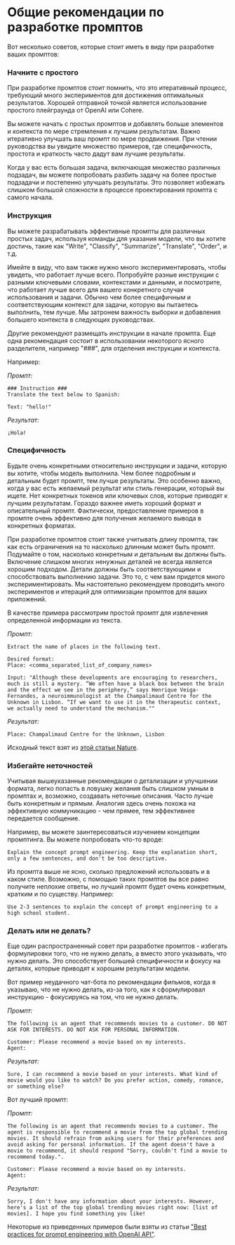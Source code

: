 # Общие рекомендации по разработке промптов

Вот несколько советов, которые стоит иметь в виду при разработке ваших промптов:


### Начните с простого
При разработке промптов стоит помнить, что это итеративный процесс, требующий много экспериментов для достижения оптимальных результатов. Хорошей отправной точкой является использование простого плейграунда от OpenAI или Cohere.

Вы можете начать с простых промптов и добавлять больше элементов и контекста по мере стремления к лучшим результатам. Важно итеративно улучшать ваш промпт по мере продвижения. При чтении руководства вы увидите множество примеров, где специфичность, простота и краткость часто дадут вам лучшие результаты.

Когда у вас есть большая задача, включающая множество различных подзадач, вы можете попробовать разбить задачу на более простые подзадачи и постепенно улучшать результаты. Это позволяет избежать слишком большой сложности в процессе проектирования промпта с самого начала.

### Инструкция
Вы можете разрабатывать эффективные промпты для различных простых задач, используя команды для указания модели, что вы хотите достичь, такие как "Write", "Classify", "Summarize", "Translate", "Order", и т.д.

Имейте в виду, что вам также нужно много экспериментировать, чтобы увидеть, что работает лучше всего. Попробуйте разные инструкции с разными ключевыми словами, контекстами и данными, и посмотрите, что работает лучше всего для вашего конкретного случая использования и задачи. Обычно чем более специфичным и соответствующим контекст для задачи, которую вы пытаетесь выполнить, тем лучше. Мы затронем важность выборки и добавления большего контекста в следующих руководствах.

Другие рекомендуют размещать инструкции в начале промпта. Еще одна рекомендация состоит в использовании некоторого ясного разделителя, например "###", для отделения инструкции и контекста.

Например:

*Промпт:*
```
### Instruction ###
Translate the text below to Spanish:

Text: "hello!"
```

*Результат:*
```
¡Hola!
```

### Специфичность
Будьте очень конкретными относительно инструкции и задачи, которую вы хотите, чтобы модель выполнила. Чем более подробным и детальным будет промпт, тем лучше результаты. Это особенно важно, когда у вас есть желаемый результат или стиль генерации, который вы ищете. Нет конкретных токенов или ключевых слов, которые приводят к лучшим результатам. Гораздо важнее иметь хороший формат и описательный промпт. Фактически, предоставление примеров в промпте очень эффективно для получения желаемого вывода в конкретных форматах.

При разработке промптов стоит также учитывать длину промпта, так как есть ограничения на то насколько длинным может быть промпт. Подумайте о том, насколько конкретным и детальным вы должны быть. Включение слишком многих ненужных деталей не всегда является хорошим подходом. Детали должны быть соответствующими и способствовать выполнению задачи. Это то, с чем вам придется много экспериментировать. Мы настоятельно рекомендуем проводить много экспериментов и итераций для оптимизации промптов для ваших приложений.

В качестве примера рассмотрим простой промпт для извлечения определенной информации из текста.

*Промпт:*
```
Extract the name of places in the following text. 

Desired format:
Place: <comma_separated_list_of_company_names>

Input: "Although these developments are encouraging to researchers, much is still a mystery. “We often have a black box between the brain and the effect we see in the periphery,” says Henrique Veiga-Fernandes, a neuroimmunologist at the Champalimaud Centre for the Unknown in Lisbon. “If we want to use it in the therapeutic context, we actually need to understand the mechanism.""
```

*Результат:*
```
Place: Champalimaud Centre for the Unknown, Lisbon
```

Исходный текст взят из [этой статьи Nature](https://www.nature.com/articles/d41586-023-00509-z).

### Избегайте неточностей

Учитывая вышеуказанные рекомендации о детализации и улучшении формата, легко попасть в ловушку желания быть слишком умным в промптах и, возможно, создавать неточные описания. Часто лучше быть конкретным и прямым. Аналогия здесь очень похожа на эффективную коммуникацию - чем прямее, тем эффективнее передается сообщение.

Например, вы можете заинтересоваться изучением концепции промптинга. Вы можете попробовать что-то вроде:

```
Explain the concept prompt engineering. Keep the explanation short, only a few sentences, and don't be too descriptive.
```

Из промпта выше не ясно, сколько предложений использовать и в каком стиле. Возможно, с помощью таких промптов вы все равно получите неплохие ответы, но лучший промпт будет очень конкретным, кратким и по существу. Например:

```
Use 2-3 sentences to explain the concept of prompt engineering to a high school student.
```

### Делать или не делать?
Еще один распространенный совет при разработке промптов - избегать формулировки того, что не нужно делать, а вместо этого указывать, что нужно делать. Это способствует большей специфичности и фокусу на деталях, которые приводят к хорошим результатам модели.

Вот пример неудачного чат-бота по рекомендации фильмов, когда я указываю, что не нужно делать, из-за того, как я сформулировал инструкцию - фокусируясь на том, что не нужно делать.

*Промпт:*
```
The following is an agent that recommends movies to a customer. DO NOT ASK FOR INTERESTS. DO NOT ASK FOR PERSONAL INFORMATION.

Customer: Please recommend a movie based on my interests.
Agent: 
```

*Результат:*
```
Sure, I can recommend a movie based on your interests. What kind of movie would you like to watch? Do you prefer action, comedy, romance, or something else?
```

Вот лучший промпт:

*Промпт:*
```
The following is an agent that recommends movies to a customer. The agent is responsible to recommend a movie from the top global trending movies. It should refrain from asking users for their preferences and avoid asking for personal information. If the agent doesn't have a movie to recommend, it should respond "Sorry, couldn't find a movie to recommend today.".

Customer: Please recommend a movie based on my interests.
Agent:
```

*Результат:*
```
Sorry, I don't have any information about your interests. However, here's a list of the top global trending movies right now: [list of movies]. I hope you find something you like!
```

Некоторые из приведенных примеров были взяты из статьи ["Best practices for prompt engineering with OpenAI API"](https://help.openai.com/en/articles/6654000-best-practices-for-prompt-engineering-with-openai-api).